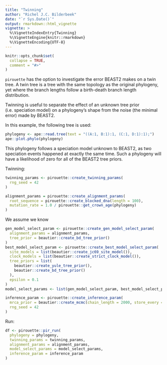 ```yaml
---
title: "Twinning"
author: "Richel J.C. Bilderbeek"
date: "`r Sys.Date()`"
output: rmarkdown::html_vignette
vignette: >
  %\VignetteIndexEntry{Twinning}
  %\VignetteEngine{knitr::rmarkdown}
  %\VignetteEncoding{UTF-8}
---
```


```r
knitr::opts_chunk$set(
  collapse = TRUE,
  comment = "#>"
)
```

`pirouette` has the option to investigate the error BEAST2 makes
on a twin tree. A twin tree is a tree with the same topology as the
original phylogeny, yet where the branch lengths follow a birth-death
branch length distribution.

Twinning is useful to separate the effect of an unknown tree 
prior (i.e. speciation model) on a phylogeny's shape from the 
noise (the minimal error) made by BEAST2.

In this example, the following tree is used:

```r
phylogeny <- ape::read.tree(text = "((A:1, B:1):1, (C:1, D:1):1);")
ape::plot.phylo(phylogeny)
```

This phylogeny follows a speciation model unknown to BEAST2, as two
speciation events happened at exactly the same time. Such a phylogeny
will have a likelihood of zero for all of the BEAST2 tree priors.

Twinning:

```r
twinning_params <- pirouette::create_twinning_params(
  rng_seed = 42
)
```

```r
alignment_params = pirouette::create_alignment_params(
  root_sequence = pirouette::create_blocked_dna(length = 100),
  mutation_rate = 1.0 / pirouette::get_crown_age(phylogeny)
)
```

We assume we know 

```r
gen_model_select_param <- pirouette::create_gen_model_select_param(
  alignment_params = alignment_params,
  tree_prior = beautier::create_bd_tree_prior()
)
best_model_select_param <- pirouette::create_best_model_select_param(
  site_models = list(beautier::create_jc69_site_model()),
  clock_models = list(beautier::create_strict_clock_model()),
  tree_priors = list(
    beautier::create_yule_tree_prior(),
    beautier::create_bd_tree_prior()  
  ),
  epsilon = 0.1
)
model_select_params <- list(gen_model_select_param, best_model_select_param)
```

```r
inference_param <- pirouette::create_inference_param(
  mrca_prior = beautier::create_mcmc(chain_length = 2000, store_every = 1000),
  rng_seed = 42
)
```

Run:

```r
df <- pirouette::pir_run(
  phylogeny = phylogeny,
  twinning_params = twinning_params,
  alignment_params = alignment_params,
  model_select_params = model_select_params,
  inference_param = inference_param 
)
```
